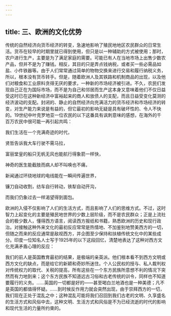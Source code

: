 ```yaml
---
---
---
```

title: 三、欧洲的文化优势
---



传统的自然经济向货币经济的转变，急速地影响了殖民地地区农民群众的日常生活。货币在较早的时期里就已得到使用，但只是以一种辅助的方式被使用；那时，农户进行生产，主要是为了满足家庭的需要。可能已有人在当地市场上出售少数农产品，但并不是为了赚钱。相反，其目的只是弄点钱纳税，或者买一些必需品如盐、小件铁器等。由于人们常常通过简单的物物交换来进行交易和履行纳税义务，所以，根本没有货币转手。但是，随着欧洲人及其铁路和机制商品的出现，以及他们对粮食和工业原料贪得无厌的要求，一种新的市场经济被引进。不久，农民们发现自己正在为国际市场，而不是为自己和邻居而生产这本身又意味着他们不仅日益受这时已在这种新经济中富裕起来的商人和放债人的支配，而且日益受变化莫测的经济波动的支配。封闭的、静止的自然经济向充满活力的货币经济和市场经济的转变，对生产能力来说是有益的，但它最初的影响无疑是具有破坏性的、令人不快的。19世纪中叶克罗地亚一位农民的以下这番具有讽刺意味的感想，在海外的千百万农民中很可能一再引起共鸣：

我们生活在一个充满奇迹的时代，

贤哲告诉我大车行驶不需马拉，

富丽堂皇的船只无帆无风也能航行得象箭一样快，

神奇的医生能截肢而病人却不叫唤也不痛，

新闻通过环绕地球的电线能在一瞬间传遍世界，

镰刀自动收割，纺车自行转动，铁犁自动开沟，

而我们仍象过去一样渴望得到面包。

欧洲的入侵不仅影响了人们的生活方式，而且影响了人们的思维方式。不过，这时智力上起变化的主要是殖民地世界的少数上层阶级，而不是农民群众；正是上流社会的极少数人，懂得西方语言，阅读西方报纸和书籍，熟悉欧洲的历史和现行政治。对接触这种外来文化的最初反应常常是热情地、不加鉴别地赞美西方的一切，但随之而来的反应通常是敌视西方，并企图至少保持和扶植传统文化中的某些成分。印度一位知名人士写于1925年的以下这段回忆，清楚地表达了这种对西方文化充满矛盾心理的反应：

我们的前人是英国教育最初的结果，是极端的亲英派。他们根本看不到西方文明或西方文化的缺点，而是给它的新颖和奇妙所迷住。个人公民权的授与、私人裁判权对传统权力的取代、关税的提高，所有这些在一个东方民族所意想不利的情况下突然而有力地到来；这个东方民族不知道远古习俗和古老传统的训令，同样也不知道要履行的义务。……英国的一切都是好的——甚至喝白兰地酒也是一种美德；凡不是英国的都值得怀疑。……到时候反作用力就会突然出现，由于崇拜西方的一切，我们现在正处于混乱之中；这种混乱可能将我们召回到我们古老的文明、久享盛名的生活方式和风俗中去，这种文明、生活方式和风俗是不为已经流逝的时代的影响和现代生活的力量所约束的。